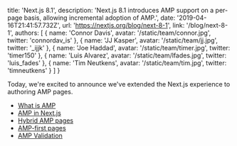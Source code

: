   title: 'Next.js 8.1',
  description:
    'Next.js 8.1 introduces AMP support on a per-page basis, allowing incremental adoption of AMP.',
  date: '2019-04-16T21:41:57.732Z',
  url: 'https://nextjs.org/blog/next-8-1',
  link: '/blog/next-8-1',
  authors: [
    {
      name: 'Connor Davis',
      avatar: '/static/team/connor.jpg',
      twitter: 'connordav_is'
    },
    {
      name: 'JJ Kasper',
      avatar: '/static/team/jj.jpg',
      twitter: '_ijjk'
    },
    {
      name: 'Joe Haddad',
      avatar: '/static/team/timer.jpg',
      twitter: 'timer150'
    },
    {
      name: 'Luis Alvarez',
      avatar: '/static/team/lfades.jpg',
      twitter: 'luis_fades'
    },
    {
      name: 'Tim Neutkens',
      avatar: '/static/team/tim.jpg',
      twitter: 'timneutkens'
    }
  ]
}

Today, we're excited to announce we've extended the Next.js experience to authoring AMP pages.

- [What is AMP](#what-is-amp)
- [AMP in Next.js](#amp-in-next.js)
- [Hybrid AMP pages](#hybrid-amp-pages)
- [AMP-first pages](#amp-first-pages)
- [AMP Validation](#amp-validation)
